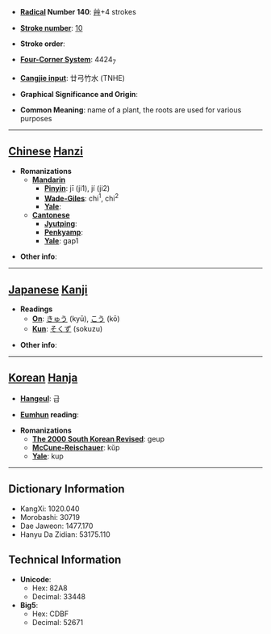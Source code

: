 * '''[[Wiktionary:Chinese radical index| Radical]] Number 140''': [[Wiktionary:Chinese radical index 艸|艸]]+4 strokes

* '''[[Wiktionary:Chinese total strokes index|Stroke number]]''': [[Wiktionary:Chinese total strokes index 10|10]]

* '''Stroke order''': 

* '''[[Wiktionary:Chinese four corner index|Four-Corner System]]''': 4424<sub>7</sub>

* '''[[Wiktionary:Chinese Cangjie index|Cangjie input]]''': 廿弓竹水 (TNHE)

* '''Graphical Significance and Origin''': 

* '''Common Meaning''': name of a plant, the roots are used for various purposes

----

== [[Chinese]] [[Hanzi]] ==

* '''Romanizations'''
** '''[[Mandarin]]'''
*** '''[[Pinyin]]''': jī (ji1), jí (ji2)
*** '''[[Wade-Giles]]''': chi<sup>1</sup>, chi<sup>2</sup>
*** '''[[Yale]]''': 
** '''[[Cantonese]]'''
*** '''[[Jyutping]]''':
*** '''[[Penkyamp]]''': 
*** '''[[Yale]]''': gap1

* '''Other info''': 

----

== [[Japanese]] [[Kanji]] ==

* '''Readings'''
** '''[[On]]''': [[きゅう]] (kyū), [[こう]] (kō)
** '''[[Kun]]''': [[そくず]] (sokuzu)

* '''Other info''':  

----

== [[Korean]] [[Hanja]] ==

* '''[[Hangeul]]''': 급

* '''[[Eumhun]] reading''': 

* '''Romanizations'''
** '''[[The 2000 South Korean Revised Romanization|The 2000 South Korean Revised]]''': geup
** '''[[McCune-Reischauer]]''': kŭp
** '''[[Yale]]''': kup

----

== Dictionary Information ==

* KangXi: 1020.040
* Morobashi: 30719
* Dae Jaweon: 1477.170
* Hanyu Da Zidian: 53175.110

== Technical Information ==

* '''Unicode''':
** Hex: 82A8
** Decimal: 33448
* '''Big5''':
** Hex: CDBF
** Decimal: 52671